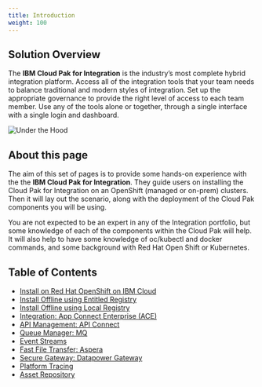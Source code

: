 ```yaml
---
title: Introduction
weight: 100
---
```


## Solution Overview

The **IBM Cloud Pak for Integration** is the industry’s most complete hybrid integration platform. Access all of the integration tools that your team needs to balance traditional and modern styles of integration. Set up the appropriate governance to provide the right level of access to each team member. Use any of the tools alone or together, through a single interface with a single login and dashboard.

![Under the Hood](/assets/img/integration/hood.jpeg)

## About this page

The aim of this set of pages is to provide some hands-on experience with the the **IBM Cloud Pak for Integration**. They guide users on installing the Cloud Pak for Integration on an OpenShift (managed or on-prem) clusters. Then it will lay out the scenario, along with the deployment of the Cloud Pak components you will be using.

You are not expected to be an expert in any of the Integration portfolio, but some knowledge of each of the components within the Cloud Pak will help. It will also help to have some knowledge of oc/kubectl and docker commands, and some background with Red Hat Open Shift or Kubernetes.

## Table of Contents

- [Install on Red Hat OpenShift on IBM Cloud](../roks)
- [Install Offline using Entitled Registry](../onprem-online)
- [Install Offline using Local Registry](../onprem-offline)
- [Integration: App Connect Enterprise (ACE)](../deploy-integration)
- [API Management: API Connect](../deploy-api-mgmt)
- [Queue Manager: MQ](../deploy-queue-manager)
- [Event Streams](../deploy-eventstreams)
- [Fast File Transfer: Aspera](../deploy-fast-file-transfer)
- [Secure Gateway: Datapower Gateway](../deploy-secure-gateway)
- [Platform Tracing](../deploy-tracing)
- [Asset Repository](../deploy-asset-repo)
